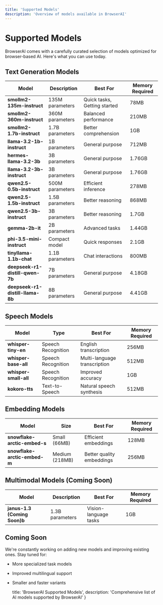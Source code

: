 ```yaml
---
title: 'Supported Models'
description: 'Overview of models available in BrowserAI'
---
```


# Supported Models

BrowserAI comes with a carefully curated selection of models optimized for browser-based AI. Here's what you can use today.

## Text Generation Models

| Model | Description | Best For | Memory Required |
|-------|-------------|----------|-----------------|
| **smollm2-135m-instruct** | 135M parameters | Quick tasks, Getting started | 78MB |
| **smollm2-360m-instruct** | 360M parameters | Balanced performance | 210MB |
| **smollm2-1.7b-instruct** | 1.7B parameters | Better comprehension | 1GB |
| **llama-3.2-1b-instruct** | 1B parameters | General purpose | 712MB |
| **hermes-llama-3.2-3b** | 3B parameters | General purpose | 1.76GB |
| **llama-3.2-3b-instruct** | 3B parameters | General purpose | 1.76GB |
| **qwen2.5-0.5b-instruct** | 500M parameters | Efficient inference | 278MB |
| **qwen2.5-1.5b-instruct** | 1.5B parameters | Better reasoning | 868MB |
| **qwen2.5-3b-instruct** | 3B parameters | Better reasoning | 1.7GB |
| **gemma-2b-it** | 2B parameters | Advanced tasks | 1.44GB |
| **phi-3.5-mini-instruct** | Compact model | Quick responses | 2.1GB |
| **tinyllama-1.1b-chat** | 1.1B parameters | Chat interactions | 800MB |
| **deepseek-r1-distill-qwen-7b** | 7B parameters | General purpose | 4.18GB |
| **deepseek-r1-distill-llama-8b** | 8B parameters | General purpose | 4.41GB |

## Speech Models

| Model | Type | Best For | Memory Required |
|-------|------|----------|-----------------|
| **whisper-tiny-en** | Speech Recognition | English transcription | 256MB |
| **whisper-base-all** | Speech Recognition | Multi-language transcription | 512MB |
| **whisper-small-all** | Speech Recognition | Improved accuracy | 1GB |
| **kokoro-tts** | Text-to-Speech | Natural speech synthesis | 512MB |

## Embedding Models

| Model | Size | Best For | Memory Required |
|-------|------|----------|-----------------|
| **snowflake-arctic-embed-s** | Small (66MB) | Efficient embeddings | 128MB |
| **snowflake-arctic-embed-m** | Medium (218MB) | Better quality embeddings | 256MB |

## Multimodal Models (Coming Soon)

| Model | Description | Best For | Memory Required |
|-------|-------------|----------|-----------------|
| **janus-1.3 (Coming Soon)b** | 1.3B parameters | Vision-language tasks | 1GB |

## Coming Soon

We're constantly working on adding new models and improving existing ones. Stay tuned for:

- More specialized task models
- Improved multilingual support
- Smaller and faster variants

  title: 'BrowserAI Supported Models',
  description: 'Comprehensive list of AI models supported by BrowserAI'
}